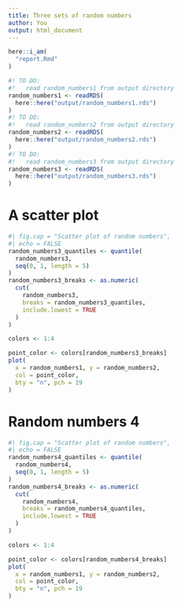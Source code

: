 ```yaml
---
title: Three sets of random numbers
author: You
output: html_document
---
```


```r
here::i_am(
  "report.Rmd"
)
```

```r
#! TO DO: 
#!   read random_numbers1 from output directory
random_numbers1 <- readRDS(
  here::here("output/random_numbers1.rds")
)
#! TO DO: 
#!   read random_numbers2 from output directory
random_numbers2 <- readRDS(
  here::here("output/random_numbers2.rds")
)
#! TO DO: 
#!   read random_numbers3 from output directory
random_numbers3 <- readRDS(
  here::here("output/random_numbers3.rds")
)
```

# A scatter plot

```r
#| fig.cap = "Scatter plot of random numbers",
#| echo = FALSE
random_numbers3_quantiles <- quantile(
  random_numbers3, 
  seq(0, 1, length = 5)
)
random_numbers3_breaks <- as.numeric(
  cut(
    random_numbers3, 
    breaks = random_numbers3_quantiles,
    include.lowest = TRUE
  )
)

colors <- 1:4

point_color <- colors[random_numbers3_breaks]
plot(
  x = random_numbers1, y = random_numbers2,
  col = point_color,
  bty = "n", pch = 19
)
```

# Random numbers 4
```r
#| fig.cap = "Scatter plot of random numbers",
#| echo = FALSE
random_numbers4_quantiles <- quantile(
  random_numbers4, 
  seq(0, 1, length = 5)
)
random_numbers4_breaks <- as.numeric(
  cut(
    random_numbers4, 
    breaks = random_numbers4_quantiles,
    include.lowest = TRUE
  )
)

colors <- 1:4

point_color <- colors[random_numbers4_breaks]
plot(
  x = random_numbers1, y = random_numbers2,
  col = point_color,
  bty = "n", pch = 19
)
```
